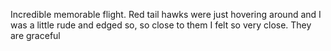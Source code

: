 Incredible memorable flight.  Red tail hawks were just hovering around and I was a little rude and edged so, so close to them I felt so very close.  They are graceful
